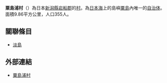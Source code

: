 {{日本町村|
自治體名=粟島浦|
町村=村|
圖像=[[File:Awashima_Lighthouse_-_粟島灯台_-_panoramio.jpg|240px]]|
圖像說明=[[粟島燈塔|粟島燈塔]]|
町村章=|
日文原名=粟島浦村|
平假名=あわしまうらむら|
羅馬字拼音=Awashimaura-mura|
都道府縣=新潟縣|
支廳=|
郡=岩船郡|
編號=15586-1|
面積=9.86|
邊界未定=有|
人口=355|
統計時間=2018年1月1日|
自治體=|
花=[[蝦夷透百合|蝦夷透百合]]|
樹=[[紅楠|紅楠]]|
鳥=|
其他象徵物=|
其他象徵=|
郵遞區號=958-0292|
所在地=岩船郡粟島浦村字日之見山1513-11|
電話號碼=254-55-2111|
外部連結=http://www.vill.awashimaura.lg.jp/|
經度=|
緯度=|
地圖=[[File:Awashimaura_in_Niigata_Prefecture.png|250px]]|
註記=|
}}
'''粟島浦村'''（{{jpn|j=粟島浦村|hg=あわしまうらむら|rm=Awashimaura mura|f=y}}）為日本[[新潟縣|新潟縣]][[岩船郡|岩船郡]]的[[村|村]]。為[[日本海|日本海]]上的島嶼[[粟島|粟島]]內唯一的[[地方公共團體|自治体]]。面積9.86平方公里，人口355人。

== 關聯條目 ==
* [[淡島|淡島]]

== 外部連結 ==
* [http://www.vill.awashimaura.lg.jp/ 粟島浦村]

{{新潟縣}}
{{Authority control}}
{{日本地理小作品}}